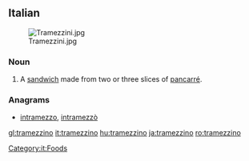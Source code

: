 ==Italian==
{{wikipedia|lang=it}}
[[Image:Tramezzini.jpg|thumb]]
===Noun===
{{it-noun|tramezzin|m|o|i}}

# A [[sandwich]] made from two or three slices of [[pancarré]].

===Anagrams===
* [[intramezzo#Italian|intramezzo]], [[intramezzò#Italian|intramezzò]]

[[Category:it:Foods]]

[[gl:tramezzino]]
[[it:tramezzino]]
[[hu:tramezzino]]
[[ja:tramezzino]]
[[ro:tramezzino]]